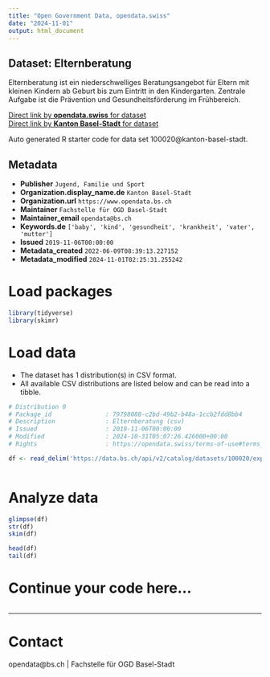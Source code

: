 ```yaml
---
title: "Open Government Data, opendata.swiss"
date: "2024-11-01"
output: html_document
---
```


## Dataset: Elternberatung

Elternberatung ist ein niederschwelliges Beratungsangebot für Eltern mit kleinen Kindern ab Geburt bis zum Eintritt in den Kindergarten. Zentrale Aufgabe ist die Prävention und Gesundheitsförderung im Frühbereich.

[Direct link by **opendata.swiss** for dataset](https://opendata.swiss/de/dataset/elternberatung)<br>
[Direct link by **Kanton Basel-Stadt** for dataset](https://data.bs.ch/explore/dataset/100020/)

Auto generated R starter code for data set 100020@kanton-basel-stadt.

## Metadata

- **Publisher** `Jugend, Familie und Sport`
- **Organization.display_name.de** `Kanton Basel-Stadt`
- **Organization.url** `https://www.opendata.bs.ch`
- **Maintainer** `Fachstelle für OGD Basel-Stadt`
- **Maintainer_email** `opendata@bs.ch`
- **Keywords.de** `['baby', 'kind', 'gesundheit', 'krankheit', 'vater', 'mutter']`
- **Issued** `2019-11-06T00:00:00`
- **Metadata_created** `2022-06-09T08:39:13.227152`
- **Metadata_modified** `2024-11-01T02:25:31.255242`


# Load packages

```r

library(tidyverse)
library(skimr)

```

# Load data

-   The dataset has 1 distribution(s) in CSV format.
-   All available CSV distributions are listed below and can be read into a tibble.

```r

# Distribution 0
# Package_id               : 79798088-c2bd-49b2-b48a-1ccb2fdd8bb4
# Description              : Elternberatung (csv)
# Issued                   : 2019-11-06T00:00:00
# Modified                 : 2024-10-31T05:07:26.426000+00:00
# Rights                   : https://opendata.swiss/terms-of-use#terms_by

df <- read_delim('https://data.bs.ch/api/v2/catalog/datasets/100020/exports/csv?use_labels=true')



```

# Analyze data

```r

glimpse(df)
str(df)
skim(df)

head(df)
tail(df)

```

# Continue your code here...

```r

```

------------------------------------------------------------------------

# Contact

opendata@bs.ch | Fachstelle für OGD Basel-Stadt
